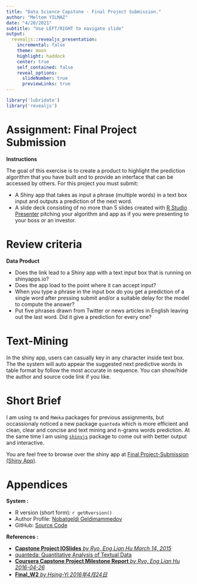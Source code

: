 ```yaml
---
title: "Data Science Capstone - Final Project Submission."
author: "Meltem YILMAZ"
date: "4/20/2021"
subtitle: "Use LEFT/RIGHT to navigate slide"
output: 
  revealjs::revealjs_presentation:
    incremental: false
    theme: moon
    highlight: haddock
    center: true
    self_contained: false
    reveal_options:
      slideNumber: true
      previewLinks: true
---
```


```r
library('lubridate')
library('revealjs')
```

# Assignment: Final Project Submission

**Instructions**

  The goal of this exercise is to create a product to highlight the prediction algorithm that you have built and to provide an interface that can be accessed by others. For this project you must submit:

  - A Shiny app that takes as input a phrase (multiple words) in a text box input and outputs a prediction of the next word.
  - A slide deck consisting of no more than 5 slides created with [R Studio Presenter](https://support.rstudio.com/hc/en-us/articles/200486468-Authoring-R-Presentations) pitching your algorithm and app as if you were presenting to your boss or an investor.

# Review criteria

**Data Product**

  - Does the link lead to a Shiny app with a text input box that is running on shinyapps.io?
  - Does the app load to the point where it can accept input?
  - When you type a phrase in the input box do you get a prediction of a single word after pressing submit and/or a suitable delay for the model to compute the answer?
  - Put five phrases drawn from Twitter or news articles in English leaving out the last word. Did it give a prediction for every one?

# Text-Mining

  In the shiny app, users can casually key in any character inside text box. The the system will auto appear the suggested next predictive words in table format by follow the most accurate in sequence. You can show/hide the author and source code link if you like.

# Short Brief

  I am using `tm` and `RWeka` packages for previous assignments, but occassionaly noticed a new package `quanteda` which is more efficient and clean, clear and concise and text mining and n-grams words prediction. At the same time I am using [`shinyjs`](https://github.com/daattali/shinyjs) package to come out with better output and interactive. 

  You are feel free to browse over the shiny app at [Final Project-Submission (Shiny App)](https://nobatgeldi.shinyapps.io/Natural-Language-Analysis/).

# Appendices

**System :**

  - R version (short form): `r getRversion()`
  - Author Profile: [Nobatgeldi Geldimammedov](https://github.com/meltemyilmaz024)
  - GitHub: [Source Code](https://github.com/meltemyilmaz024/Natural-Language-Analysis)
  
**References :**

  - [**Capstone Project IOSlides** *by Ryo, Eng Lian Hu March 14, 2015*](http://rpubs.com/englianhu/Capstone_Project_IOSlides)
  - [quanteda: Quantitative Analysis of Textual Data](http://kbenoit.github.io/quanteda/intro/overview.html)
  - [**Coursera Capstone Project Milestone Report** *by Ryo, Eng Lian Hu 2016-04-26*](http://rpubs.com/englianhu/Milestone-Report)
  - [**Final_W2** *by Hsing-Yi 2016年4月24日*](http://rpubs.com/Hsing-Yi/176027)